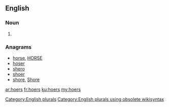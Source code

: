 ==English==

===Noun===
{{head|en}}

# {{plural of|hoer}}

===Anagrams===
* [[horse#English|horse]], [[HORSE#English|HORSE]]
* [[hoser#English|hoser]]
* [[shero#English|shero]]
* [[shoer#English|shoer]]
* [[shore#English|shore]], [[Shore#English|Shore]]

[[Category:English plurals]][[Category:English plurals using obsolete wikisyntax]]

[[ar:hoers]]
[[fr:hoers]]
[[ku:hoers]]
[[my:hoers]]
